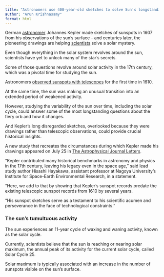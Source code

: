 ```yaml
---
title: "Astronomers use 400-year-old sketches to solve Sun's longstanding mystery"
author: "Arun Krishnasamy"
format: html
---
```


German [astronomer](https://www.9news.com.au/astronomy "astronomer") Johannes Kepler made sketches of sunspots in 1607 from his observations of the sun's surface - and centuries later, the pioneering drawings are helping [scientists](https://www.9news.com.au/science "scientists") solve a solar mystery.

Even though everything in the solar system revolves around the sun, scientists have yet to unlock many of the star's secrets.

Some of those questions revolve around solar activity in the 17th century, which was a pivotal time for studying the sun.

Astronomers [observed sunspots with telescopes](http://galileo.rice.edu/sci/observations/sunspots.html) for the first time in 1610.

At the same time, the sun was making an unusual transition into an extended period of weakened activity.

However, studying the variability of the sun over time, including the solar cycle, could answer some of the most longstanding questions about the fiery orb and how it changes.

And Kepler's long disregarded sketches, overlooked because they were drawings rather than telescopic observations, could provide crucial historical insights.

A new study that recreates the circumstances during which Kepler made his drawings appeared on July 25 in [The Astrophysical Journal Letters](https://iopscience.iop.org/article/10.3847/2041-8213/ad57c9).

"Kepler contributed many historical benchmarks in astronomy and physics in the 17th century, leaving his legacy even in the space age," said lead study author Hisashi Hayakawa, assistant professor at Nagoya University's Institute for Space-Earth Environmental Research, in a statement.

"Here, we add to that by showing that Kepler's sunspot records predate the existing telescopic sunspot records from 1610 by several years.

"His sunspot sketches serve as a testament to his scientific acumen and perseverance in the face of technological constraints."

### **The sun's tumultuous activity**

The sun experiences an 11-year cycle of waxing and waning activity, known as the solar cycle.

Currently, scientists believe that the sun is reaching or nearing solar maximum, the annual peak of its activity for the current solar cycle, called Solar Cycle 25.

Solar maximum is typically associated with an increase in the number of sunspots visible on the sun's surface.
